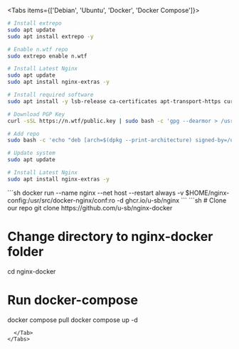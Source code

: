 
<HomePage />

<Tabs items={['Debian', 'Ubuntu', 'Docker', 'Docker Compose']}>
  <Tab>

```sh
# Install extrepo
sudo apt update
sudo apt install extrepo -y

# Enable n.wtf repo
sudo extrepo enable n.wtf

# Install Latest Nginx
sudo apt update
sudo apt install nginx-extras -y
```

  </Tab>
  <Tab>

```sh
# Install required software
sudo apt install -y lsb-release ca-certificates apt-transport-https curl gnupg dpkg

# Download PGP Key
curl -sSL https://n.wtf/public.key | sudo bash -c 'gpg --dearmor > /usr/share/keyrings/n.wtf.gpg'

# Add repo
sudo bash -c 'echo "deb [arch=$(dpkg --print-architecture) signed-by=/usr/share/keyrings/n.wtf.gpg] https://mirror-cdn.xtom.com/sb/nginx/ $(lsb_release -sc) main" > /etc/apt/sources.list.d/n.wtf.list'

# Update system
sudo apt update

# Install Latest Nginx
sudo apt install nginx-extras -y
```

  </Tab>
  <Tab>
```sh
docker run --name nginx --net host --restart always -v $HOME/nginx-config:/usr/src/docker-nginx/conf:ro -d ghcr.io/u-sb/nginx
```
  </Tab>
  <Tab>
```sh
# Clone our repo
git clone https://github.com/u-sb/nginx-docker

# Change directory to nginx-docker folder
cd nginx-docker

# Run docker-compose
docker compose pull
docker compose up -d
```
  </Tab>
</Tabs>
